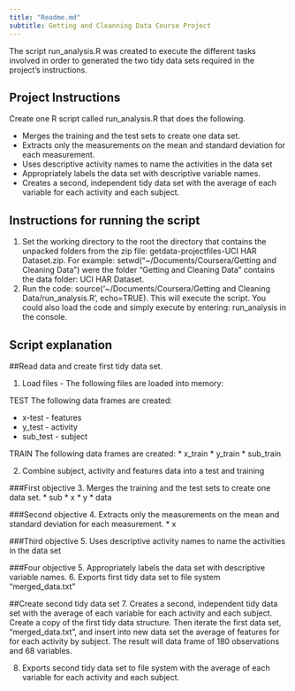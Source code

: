 ```yaml
---
title: "Readme.md"
subtitle: Getting and Cleanning Data Course Project
---
```


The script run_analysis.R was created to execute the different tasks involved in order to generated the two tidy data sets required in the project's instructions.

Project Instructions
-------------------------------------------------------

Create one R script called run_analysis.R that does the following.

* Merges the training and the test sets to create one data set.
* Extracts only the measurements on the mean and standard deviation for each measurement. 
* Uses descriptive activity names to name the activities in the data set
* Appropriately labels the data set with descriptive variable names. 
* Creates a second, independent tidy data set with the average of each variable for each activity and each subject. 

Instructions for running the script
-------------------------------------------------------

1. Set the working directory to the root the directory that contains the unpacked folders from the zip file: getdata-projectfiles-UCI HAR Dataset.zip. For example: setwd("~/Documents/Coursera/Getting and Cleaning Data") were the folder "Getting and Cleaning Data" contains the data folder: UCI HAR Dataset.
2. Run the code: source('~/Documents/Coursera/Getting and Cleaning Data/run_analysis.R', echo=TRUE). This will execute the script. You could also load the code and simply execute by entering: run_analysis in the console.


Script explanation
-------------------------------------------------------
##Read data and create first tidy data set.

1. Load files - The following files are loaded into memory:

TEST
The following data frames are created:

* x-test - features
* y_test - activity
* sub_test - subject

TRAIN
The following data frames are created:
* x_train 
* y_train
* sub_train

2. Combine subject, activity and features data into a test and training

###First objective
3. Merges the training and the test sets to create one data set.
* sub
* x
* y
* data

###Second objective
4. Extracts only the measurements on the mean and standard deviation for each measurement.
* x

###Third objective
5. Uses descriptive activity names to name the activities in the data set


###Four objective
5. Appropriately labels the data set with descriptive variable names.
6. Exports first tidy data set to file system "merged_data.txt"

##Create second tidy data set
7. Creates a second, independent tidy data set with the average of each variable for each activity and each subject.
Create a copy of the first tidy data structure. Then iterate the first data set, "merged_data.txt", and insert into new data set the average of features for for each activity by subject. The result will data frame of 180 observations and 68 variables.

8. Exports second tidy data set to file system with the average of each variable for each activity and each subject.